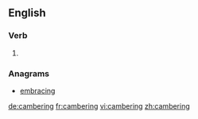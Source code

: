 ==English==

===Verb===
{{head|en}}

# {{present participle of|camber|lang=en}}

===Anagrams===
* [[embracing#English|embracing]]

[[de:cambering]]
[[fr:cambering]]
[[vi:cambering]]
[[zh:cambering]]